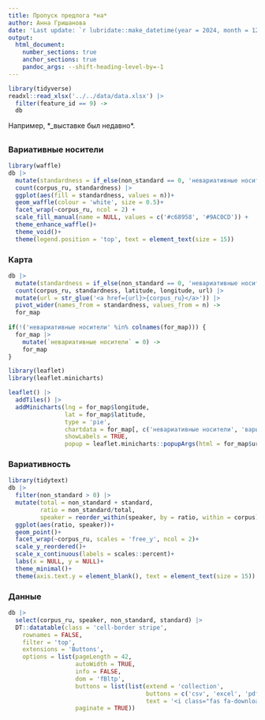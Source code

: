 ```yaml
---
title: Пропуск предлога *на*
author: Анна Гришанова
date: 'Last update: `r lubridate::make_datetime(year = 2024, month = 12, day = 1)`'
output:
  html_document:
    number_sections: true
    anchor_sections: true
    pandoc_args: --shift-heading-level-by=-1
---
```


```r
library(tidyverse)
readxl::read_xlsx('../../data/data.xlsx') |> 
  filter(feature_id == 9) ->
  db
```

Например, *_выставке был недавно*.

##

::: {.panel-tabset}

### Вариативные носители

```r
library(waffle)
db |> 
  mutate(standardness = if_else(non_standard == 0, 'невариативные носители', 'вариативные носители')) |> 
  count(corpus_ru, standardness) |> 
  ggplot(aes(fill = standardness, values = n))+
  geom_waffle(colour = 'white', size = 0.5)+
  facet_wrap(~corpus_ru, ncol = 2) +
  scale_fill_manual(name = NULL, values = c('#c68958', '#9AC0CD')) +
  theme_enhance_waffle()+
  theme_void()+
  theme(legend.position = 'top', text = element_text(size = 15))
```

### Карта

```r
db |> 
  mutate(standardness = if_else(non_standard == 0, 'невариативные носители', 'вариативные носители')) |> 
  count(corpus_ru, standardness, latitude, longitude, url) |> 
  mutate(url = str_glue('<a href={url}>{corpus_ru}</a>')) |> 
  pivot_wider(names_from = standardness, values_from = n) ->
  for_map
  
if(!('невариативные носители' %in% colnames(for_map))) {
  for_map |> 
    mutate(`невариативные носители` = 0) ->
    for_map
}

library(leaflet)
library(leaflet.minicharts)

leaflet() |> 
  addTiles() |> 
  addMinicharts(lng = for_map$longitude, 
                lat = for_map$latitude,
                type = 'pie',
                chartdata = for_map[, c('невариативные носители', 'вариативные носители')],
                showLabels = TRUE,
                popup = leaflet.minicharts::popupArgs(html = for_map$url))
```

### Вариативность

```r
library(tidytext)
db |> 
  filter(non_standard > 0) |> 
  mutate(total = non_standard + standard,
         ratio = non_standard/total,
         speaker = reorder_within(speaker, by = ratio, within = corpus)) |> 
  ggplot(aes(ratio, speaker))+
  geom_point()+
  facet_wrap(~corpus_ru, scales = 'free_y', ncol = 2)+
  scale_y_reordered()+
  scale_x_continuous(labels = scales::percent)+
  labs(x = NULL, y = NULL)+
  theme_minimal()+
  theme(axis.text.y = element_blank(), text = element_text(size = 15))
```

### Данные

```r
db |> 
  select(corpus_ru, speaker, non_standard, standard) |> 
  DT::datatable(class = 'cell-border stripe', 
    rownames = FALSE, 
    filter = 'top', 
    extensions = 'Buttons',
    options = list(pageLength = 42, 
                   autoWidth = TRUE, 
                   info = FALSE,
                   dom = 'fBltp',
                   buttons = list(list(extend = 'collection',
                                       buttons = c('csv', 'excel', 'pdf'),
                                       text = '<i class="fas fa-download"></i>')),
                   paginate = TRUE))
```
:::


